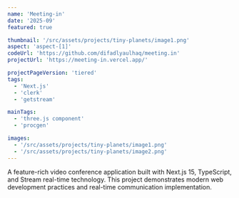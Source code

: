 ```yaml
---
name: 'Meeting-in'
date: '2025-09'
featured: true

thumbnail: '/src/assets/projects/tiny-planets/image1.png'
aspect: 'aspect-[1]'
codeUrl: 'https://github.com/difadlyaulhaq/meeting.in'
projectUrl: 'https://meeting-in.vercel.app/'

projectPageVersion: 'tiered'
tags:
  - 'Next.js'
  - 'clerk'
  - 'getstream'

mainTags:
  - 'three.js component'
  - 'procgen'

images:
  - '/src/assets/projects/tiny-planets/image1.png'
  - '/src/assets/projects/tiny-planets/image2.png'
---
```


<ProjectTiered project={frontmatter}>
A feature-rich video conference application built with Next.js 15, TypeScript, and Stream real-time technology. This project demonstrates modern web development practices and real-time communication implementation.
</ProjectTiered>

